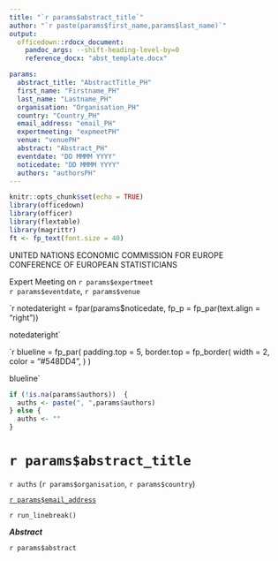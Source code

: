 ```yaml
---
title: "`r params$abstract_title`"
author: "`r paste(params$first_name,params$last_name)`"
output: 
  officedown::rdocx_document:
    pandoc_args: --shift-heading-level-by=0
    reference_docx: "abst_template.docx"

params:
  abstract_title: "AbstractTitle_PH"
  first_name: "Firstname_PH"
  last_name: "Lastname_PH"
  organisation: "Organisation_PH"
  country: "Country_PH"
  email_address: "email_PH"
  expertmeeting: "expmeetPH"
  venue: "venuePH"
  abstract: "Abstract_PH"
  eventdate: "DD MMMM YYYY"
  noticedate: "DD MMMM YYYY"
  authors: "authorsPH"
---
```


```r
knitr::opts_chunk$set(echo = TRUE)
library(officedown)
library(officer)
library(flextable)
library(magrittr)
ft <- fp_text(font.size = 40)
```

UNITED NATIONS ECONOMIC COMMISSION FOR EUROPE\
CONFERENCE OF EUROPEAN STATISTICIANS

[Expert Meeting on `r params$expertmeet`]{custom-style="strong"} \
`r params$eventdate`, `r params$venue`

`r notedateright = fpar(params$noticedate, fp_p = fp_par(text.align = "right"))
    
notedateright`

`r blueline = fp_par(
    padding.top = 5,
    border.top = fp_border(
      width = 2,
      color = "#548DD4",
    )
    )
    
blueline`

```r
if (!is.na(params$authors))  {
  auths <- paste(", ",params$authors)
} else {
  auths <- ""
}
```

# `r params$abstract_title`
`r auths` (`r params$organisation`, `r params$country`)

[`r params$email_address`](`r params$email_address`)

`r run_linebreak()`

**_Abstract_**

`r params$abstract`